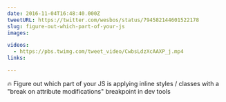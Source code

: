 ```yaml
---
date: 2016-11-04T16:48:40.000Z
tweetURL: https://twitter.com/wesbos/status/794582144601522178
slug: figure-out-which-part-of-your-js
images:

videos:
  - https://pbs.twimg.com/tweet_video/CwbsLdzXcAAXP_j.mp4
links:

---
```

🔥 Figure out which part of your JS is applying inline styles / classes with a "break on attribute modifications" breakpoint in dev tools
